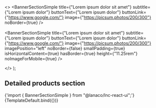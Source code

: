 
<Meta
  title="Landing sections/Banner Section Simple"
  component={BannerSectionSimple}
/>

  <>
        <BannerSectionSimple
          title={"Lorem ipsum dolor sit amet"}
          subtitle={"Lorem ipsum dolor"}
          buttonText={"Lorem ipsum dolor"}
          buttonLink={"https://www.google.com/"}
          image={"https://picsum.photos/200/300"}
          noBorder={true}
        />
        <br />
        <br />
        <BannerSectionSimple
          title={"Lorem ipsum dolor sit amet"}
          subtitle={"Lorem ipsum dolor"}
          buttonText={"Lorem ipsum dolor"}
          buttonLink={"https://www.google.com/"}
          image={"https://picsum.photos/200/300"}
          imagePosition="left"
          noBorder={false}
          smallPadding={true}
          isHorizontalContent={true}
          hasBorder={true}
          height={"11.25rem"}
          noImageForMobile={true}
        />

  </>
);

## Detailed products section

<SyntaxHighlighter language="jsx" style={nord}>
  {'import { BannerSectionSimple } from "@lanaco/lnc-react-ui";'}
</SyntaxHighlighter>

<Canvas>
  <Story name="Default" args={{}}>
    {TemplateDefault.bind({})}
  </Story>
</Canvas>
